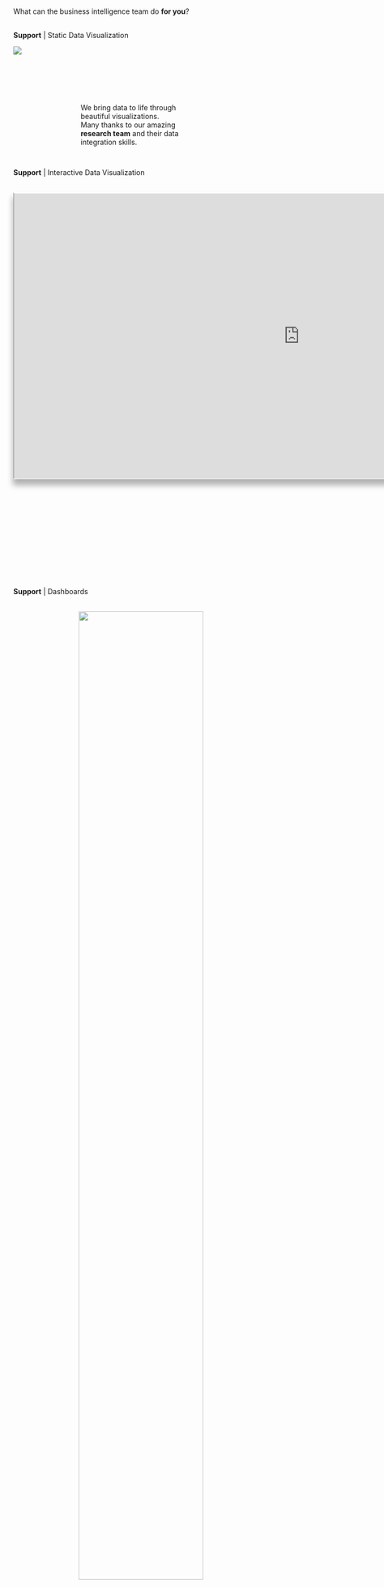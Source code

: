 #  {#support-we-offer .background-title data-menu-title="How can Research Support You?"}
[What can the business intelligence team do **for you**?]{.section-header}



##  {#support-static-viz data-menu-title="Static Data Visualization"}
[**Support** \| Static Data Visualization]{.slide-header} 

![](images/viz.gif){.absolute fig-alt="flashing images of data visualizations" left="500" top="10"}

::: columns
::: {.column width="5%"}
:::

::: {.column width="30%"}
<br> <br> <br> <br> [We bring data to life through beautiful visualizations.]{.text-md} <br>
[Many thanks to our amazing **research team** and their data integration skills.]{.text}
:::

::: {.column width="5%"}
:::
:::



##  {#support-interactive-viz data-menu-title="Interactive Data Visualization"}
[**Support** \| Interactive Data Visualization]{.slide-header} <br><br>

:::{.absolute left=100}
```{=html}
<style>
    #wrap { width: 1500px; 
            height: 750px; 
            position:relative;}
    #frame { -ms-zoom: 0.75; 
             -webkit-transform: scale(0.75); 
             -webkit-transform-origin: 0 0;
             padding-left: -30px;
             box-shadow: 0px 14px 15px 2px rgba(0,0,0,.3);
             border-top: 2px solid white}
</style>
<div id="wrap">
<iframe id="frame" src="https://www.astho.org/topic/brief/state-approaches-to-community-health-worker-certification/" width="100%" height="100%" ></iframe>
</div>
```
:::


##  {#support-dashboards data-menu-title="Dashboards"}
[**Support** \| Dashboards]{.slide-header} <br><br>

<center>
![](images/process.png){fig-alt="A visual flow chart displaying the 5 steps of the dashboard development process, with mentions of where two current products are at in the process." width=70%}
</center>


##  {#support-interactives data-menu-title="Interactives"}
[**Support** \| Data Storytelling]{.slide-header} <br><br>

:::{.absolute left=100}
```{=html}
<style>
    #wrap { width: 1500px; 
            height: 750px; 
            position:relative;}
    #frame { -ms-zoom: 0.75; 
             -webkit-transform: scale(0.75); 
             -webkit-transform-origin: 0 0;
             padding-left: -30px;
             box-shadow: 0px 14px 15px 2px rgba(0,0,0,.3);
             border-top: 2px solid white}
</style>
<div id="wrap">
<iframe id="frame" src="https://telehealthsurvey.netlify.app/#/telehealth-survey" width="100%" height="100%" ></iframe>
</div>
```
:::

##  {#support-interactives-2 data-menu-title="Interactives"}
[**Support** \| Data Storytelling]{.slide-header} <br><br>

<center>

::: {.scroll-container style="overflow-y: scroll; height: 600px; width: 900px;"}
![](images/landing_page_mockup.png){fig-align="center"}
:::

</center>


##  {data-menu-title="Data Viz Workgroup"}
[**Support** \| Data Viz Workgroup]{.slide-header} <br><br>

<center>
![](images/viz_group.png){fig-alt="Headshots of Paris Harper-Hardy, Director of Evaluation and Assessment, along with Lindsay Jorgenson and Madoc Marshall." width=70%}
<br><br>
[Goal 1: Coordinate data visualization across ASTHO.]{.text-c-md}


[Goal 2: Build capacity for data visualization work.]{.text-c-md}
</center>



##  {#next-app data-menu-title="Data Visualization Generator"}
[**Support** \| Data Viz App for Staff]{.slide-header} <br>

<center>
:::{.r-stack}

:::{}
![](images/generator-1.png){fig-alt="Image showing a mock up digital illustration of the proposed dashboard generator. Map tab highlighted." width=70%}
:::

:::{.fragment .fade-in}
![](images/generator-2.png){fig-alt="Image showing a mock up digital illustration of the proposed dashboard generator. Map tab highlighted." width=70%}
:::

:::{.fragment .fade-in}
![](images/generator-3.png){fig-alt="Image showing a mock up digital illustration of the proposed dashboard generator. Map tab highlighted." width=70%}
:::

:::
</center>


##  {#next-packages data-menu-title="Data Science"}
[**Support** \| Data Science]{.slide-header} <br><br><br><br>

:::columns

:::{.column width=5%}
:::

:::{.column width=50%}
[**Our team offers open-source package development support in R.**]{.text-l}
[We are working on a package called {astho.viz} 
that can generate themed interactive data visualizations. We are also working on three packages for NACCHO that simply their visualization and data weighting.]{.text}
:::


:::{.column width=5%}
:::

:::{.column width=35%}
<center>
![](images/hex.png){fig-alt="A hex for the astho data visualization package." width=60%}
</center>
:::

:::{.column width=5%}
:::
:::
